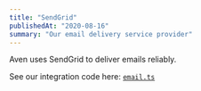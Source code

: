 ```yaml
---
title: "SendGrid"
publishedAt: "2020-08-16"
summary: "Our email delivery service provider"
---
```


Aven uses SendGrid to deliver emails reliably.

See our integration code here: [`email.ts`](https://github.com/AvenCloud/sky/blob/main/api-utils/email.ts)

<!--- © Eric Vicenti 2020. Licensed under Creative Commons BY-NC-SA 4.0 https://creativecommons.org/licenses/by-nc-sa/4.0/ -->
